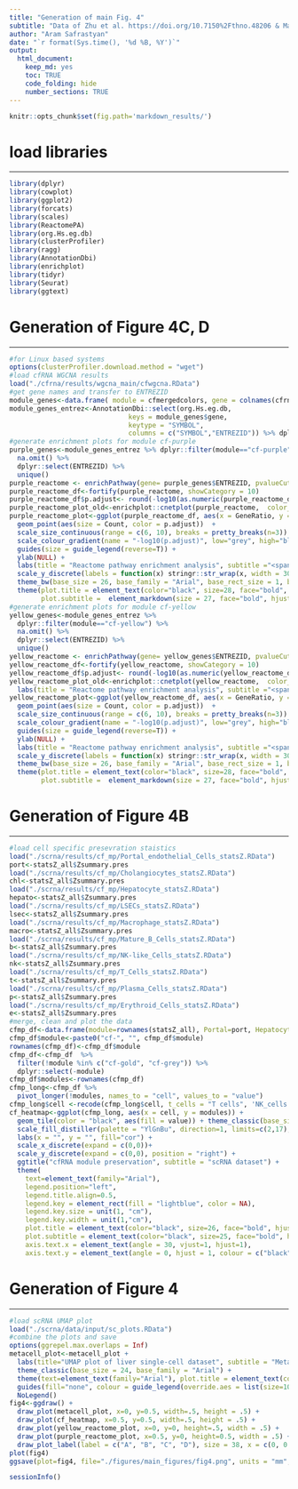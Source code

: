 ```yaml
---
title: "Generation of main Fig. 4"
subtitle: "Data of Zhu et al. https://doi.org/10.7150%2Fthno.48206 & MacParland et al. https://doi.org/10.1038/s41467-018-06318-7"
author: "Aram Safrastyan"
date: "`r format(Sys.time(), '%d %B, %Y')`"
output:
  html_document: 
    keep_md: yes
    toc: TRUE
    code_folding: hide
    number_sections: TRUE
---
```


<style type="text/css">
.main-container {
  max-width: 1500px;
  margin-left: auto;
  margin-right: auto;
}
</style>

```r
knitr::opts_chunk$set(fig.path='markdown_results/')
```

# load libraries
***

```r
library(dplyr)
library(cowplot)
library(ggplot2)
library(forcats)
library(scales)
library(ReactomePA)
library(org.Hs.eg.db)
library(clusterProfiler)
library(ragg)
library(AnnotationDbi)
library(enrichplot)
library(tidyr)
library(Seurat)
library(ggtext)
```

# Generation of Figure 4C, D
***

```r
#for Linux based systems
options(clusterProfiler.download.method = "wget")
#load cfRNA WGCNA results
load("./cfrna/results/wgcna_main/cfwgcna.RData")
#get gene names and transfer to ENTREZID
module_genes<-data.frame( module = cfmergedcolors, gene = colnames(cfrna_wgcna_input)) 
module_genes_entrez<-AnnotationDbi::select(org.Hs.eg.db,
                              keys = module_genes$gene,
                              keytype = "SYMBOL",
                              columns = c("SYMBOL","ENTREZID")) %>% dplyr::left_join(module_genes,by=c("SYMBOL"="gene"))
#generate enrichment plots for module cf-purple
purple_genes<-module_genes_entrez %>% dplyr::filter(module=="cf-purple") %>% 
  na.omit() %>%
  dplyr::select(ENTREZID) %>% 
  unique()
purple_reactome <- enrichPathway(gene= purple_genes$ENTREZID, pvalueCutoff = 0.05)
purple_reactome_df<-fortify(purple_reactome, showCategory = 10) 
purple_reactome_df$p.adjust<- round(-log10(as.numeric(purple_reactome_df$p.adjust)), digits=1)
purple_reactome_plot_old<-enrichplot::cnetplot(purple_reactome,  color_category = "purple", color_gene = "purple", cex_label_category=1, cex_label_gene=1, showCategory = 5) + theme_void(base_size = 24) +   labs(title = "Reactome pathway enrichment analysis", subtitle ="<span style = 'color: red;'>cf-purple</span>") + theme(text=element_text(family="Arial"), plot.margin = unit(c(0, 0, 0, 0), "cm"), plot.subtitle =  element_markdown(size = 25, face="bold", hjust = 0.5), plot.title = element_text(color="black", size=26, face="bold", hjust = 0.5)) + guides(size = guide_legend(reverse=T))
purple_reactome_plot<-ggplot(purple_reactome_df, aes(x = GeneRatio, y = fct_reorder(Description, GeneRatio))) +  
  geom_point(aes(size = Count, color = p.adjust))  +  
  scale_size_continuous(range = c(6, 10), breaks = pretty_breaks(n=3)) + 
  scale_colour_gradient(name = "-log10(p.adjust)", low="grey", high="black",  breaks=scales::extended_breaks()) +   
  guides(size = guide_legend(reverse=T)) + 
  ylab(NULL) + 
  labs(title = "Reactome pathway enrichment analysis", subtitle ="<span style = 'color: red;'>cf-purple</span>") +  
  scale_y_discrete(labels = function(x) stringr::str_wrap(x, width = 30))  +   
  theme_bw(base_size = 26, base_family = "Arial", base_rect_size = 1, base_line_size = 1) + 
  theme(plot.title = element_text(color="black", size=28, face="bold", hjust = 0.5),
        plot.subtitle =  element_markdown(size = 27, face="bold", hjust = 0.5))
#generate enrichment plots for module cf-yellow
yellow_genes<-module_genes_entrez %>% 
  dplyr::filter(module=="cf-yellow") %>% 
  na.omit() %>%
  dplyr::select(ENTREZID) %>% 
  unique()
yellow_reactome <- enrichPathway(gene= yellow_genes$ENTREZID, pvalueCutoff = 0.05)
yellow_reactome_df<-fortify(yellow_reactome, showCategory = 10) 
yellow_reactome_df$p.adjust<- round(-log10(as.numeric(yellow_reactome_df$p.adjust)), digits=1)
yellow_reactome_plot_old<-enrichplot::cnetplot(yellow_reactome,  color_category = "yellow", color_gene = "yellow", cex_label_category=1, cex_label_gene=1, showCategory = 5) + theme_void(base_size = 24) + 
  labs(title = "Reactome pathway enrichment analysis", subtitle ="<span style = 'color: red;'>cf-yellow</span>") + theme(text=element_text(family="Arial"), plot.margin = unit(c(0, 0, 0, 0), "cm"), plot.subtitle =  element_markdown(size = 25, face="bold", hjust = 0.5), plot.title = element_text(color="black", size=26, face="bold", hjust = 0.5)) + guides(size = guide_legend(reverse=T))
yellow_reactome_plot<-ggplot(yellow_reactome_df, aes(x = GeneRatio, y = fct_reorder(Description, GeneRatio))) +  
  geom_point(aes(size = Count, color = p.adjust))  +  
  scale_size_continuous(range = c(6, 10), breaks = pretty_breaks(n=3)) + 
  scale_colour_gradient(name = "-log10(p.adjust)", low="grey", high="black",  breaks=scales::extended_breaks()) +   
  guides(size = guide_legend(reverse=T)) + 
  ylab(NULL) + 
  labs(title = "Reactome pathway enrichment analysis", subtitle ="<span style = 'color: red;'>cf-yellow</span>") +  
  scale_y_discrete(labels = function(x) stringr::str_wrap(x, width = 30))  +   
  theme_bw(base_size = 26, base_family = "Arial", base_rect_size = 1, base_line_size = 1) + 
  theme(plot.title = element_text(color="black", size=28, face="bold", hjust = 0.5),
        plot.subtitle =  element_markdown(size = 27, face="bold", hjust = 0.5))
```

# Generation of Figure 4B
***

```r
#load cell specific presevration staistics 
load("./scrna/results/cf_mp/Portal_endothelial_Cells_statsZ.RData")
port<-statsZ_all$Zsummary.pres
load("./scrna/results/cf_mp/Cholangiocytes_statsZ.RData")
chl<-statsZ_all$Zsummary.pres
load("./scrna/results/cf_mp/Hepatocyte_statsZ.RData")
hepato<-statsZ_all$Zsummary.pres
load("./scrna/results/cf_mp/LSECs_statsZ.RData")
lsec<-statsZ_all$Zsummary.pres
load("./scrna/results/cf_mp/Macrophage_statsZ.RData")
macro<-statsZ_all$Zsummary.pres
load("./scrna/results/cf_mp/Mature_B_Cells_statsZ.RData")
b<-statsZ_all$Zsummary.pres
load("./scrna/results/cf_mp/NK-like_Cells_statsZ.RData")
nk<-statsZ_all$Zsummary.pres
load("./scrna/results/cf_mp/T_Cells_statsZ.RData")
t<-statsZ_all$Zsummary.pres
load("./scrna/results/cf_mp/Plasma_Cells_statsZ.RData")
p<-statsZ_all$Zsummary.pres
load("./scrna/results/cf_mp/Erythroid_Cells_statsZ.RData")
e<-statsZ_all$Zsummary.pres
#merge, clean and plot the data
cfmp_df<-data.frame(module=rownames(statsZ_all), Portal=port, Hepatocytes=hepato, LSECs=lsec, Macrophages=macro, b_cells=b, t_cells=t, NK_cells=nk, Erythroid=e, Cholangiocytes=chl, Plasma_cells=p)
cfmp_df$module<-paste0("cf-", "", cfmp_df$module)
rownames(cfmp_df)<-cfmp_df$module 
cfmp_df<-cfmp_df  %>%  
  filter(!module %in% c("cf-gold", "cf-grey")) %>% 
  dplyr::select(-module)
cfmp_df$modules<-rownames(cfmp_df)
cfmp_long<-cfmp_df %>%  
  pivot_longer(!modules, names_to = "cell", values_to = "value") 
cfmp_long$cell <-recode(cfmp_long$cell, t_cells = "T cells", 'NK_cells'="NK-like cells", Erythroid="Erythroid cells", b_cells="Mature B cells", Plasma_cells="Plasma cells", Portal="Portal endothelial cells")
cf_heatmap<-ggplot(cfmp_long, aes(x = cell, y = modules)) +
  geom_tile(color = "black", aes(fill = value)) + theme_classic(base_size = 25) + 
  scale_fill_distiller(palette = "YlGnBu", direction=1, limits=c(2,17), na.value="grey95", name="Zsum") +
  labs(x = "", y = "", fill="cor") +
  scale_x_discrete(expand = c(0,0))+
  scale_y_discrete(expand = c(0,0), position = "right") + 
  ggtitle("cfRNA module preservation", subtitle = "scRNA dataset") + 
  theme(
    text=element_text(family="Arial"),
    legend.position="left",
    legend.title.align=0.5,
    legend.key = element_rect(fill = "lightblue", color = NA),
    legend.key.size = unit(1, "cm"),
    legend.key.width = unit(1,"cm"), 
    plot.title = element_text(color="black", size=26, face="bold", hjust = 0.5),
    plot.subtitle = element_text(color="black", size=25, face="bold", hjust = 0.5),
    axis.text.x = element_text(angle = 30, vjust=1, hjust=1),
    axis.text.y = element_text(angle = 0, hjust = 1, colour = c("black", "black", "black", "black", "red", "black", "black", "red"))) 
```

# Generation of Figure 4
***

```r
#load scRNA UMAP plot
load("./scrna/data/input/sc_plots.RData")
#combine the plots and save
options(ggrepel.max.overlaps = Inf)
metacell_plot<-metacell_plot + 
  labs(title="UMAP plot of liver single-cell dataset", subtitle = "Metacell transformed (MacParland et al.)")  +
  theme_classic(base_size = 24, base_family = "Arial") +
  theme(text=element_text(family="Arial"), plot.title = element_text(color="black", size=26, face="bold", hjust = 0.5), plot.subtitle = element_text(color="black", size=25, face="bold", hjust = 0.5), legend.text=element_text(size=7)) + 
  guides(fill="none", colour = guide_legend(override.aes = list(size=10))) + 
  NoLegend()
fig4<-ggdraw() + 
  draw_plot(metacell_plot, x=0, y=0.5, width=.5, height = .5) + 
  draw_plot(cf_heatmap, x=0.5, y=0.5, width=.5, height = .5) + 
  draw_plot(yellow_reactome_plot, x=0, y=0, height=.5, width = .5) + 
  draw_plot(purple_reactome_plot, x=0.5, y=0, height=0.5, width = .5) + 
  draw_plot_label(label = c("A", "B", "C", "D"), size = 38, x = c(0, 0.5, 0, 0.5), y = c(1, 1, 0.5, 0.5), family = "Arial") 
plot(fig4)
ggsave(plot=fig4, file="./figures/main_figures/fig4.png", units = "mm", device = ragg::agg_png, height=120, width=180, scaling = 0.3, limitsize = FALSE)
```

```r
sessionInfo()
```
